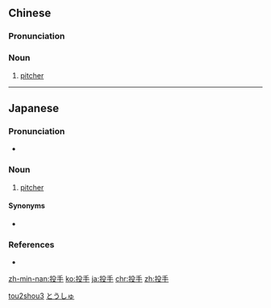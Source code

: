 ==Chinese==
{{zh-forms}}

===Pronunciation===
{{zh-pron
|m=tóushǒu
|c=tau4 sau2
|mn=tâu-chhiú
|cat=n
}}

===Noun===
{{zh-noun}}

# {{lb|zh|baseball}} [[pitcher]]

[[Category:zh:Baseball|tou2shou3]]

----

==Japanese==
{{ja-kanjitab|とう|しゅ|yomi=on}}

===Pronunciation===
* {{ja-pron|とうしゅ|y=o|acc=1|acc_ref=NHK}}

===Noun===
{{ja-noun|とうしゅ}}

# {{lb|ja|baseball}} [[pitcher]]

====Synonyms====
* {{ja-r|ピッチャー}}

===References===
<references/>
* {{R:Shogakukan}}

[[Category:ja:Baseball|とうしゅ]]

[[zh-min-nan:投手]]
[[ko:投手]]
[[ja:投手]]
[[chr:投手]]
[[zh:投手]]
